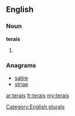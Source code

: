 ==English==

===Noun===
'''terais'''

# {{plural of|[[terai]]}}

===Anagrams===
* [[satire#English|satire]]
* [[striae#English|striae]]

[[Category:English plurals]]

[[ar:terais]]
[[fr:terais]]
[[my:terais]]